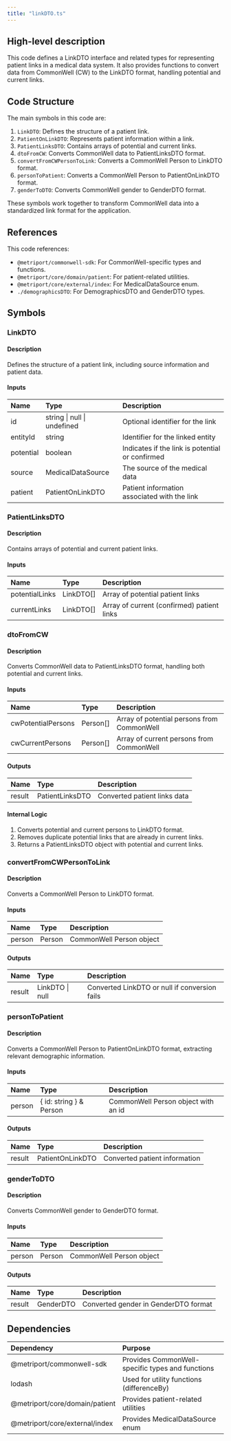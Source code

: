 ```yaml
---
title: "linkDTO.ts"
---
```


## High-level description
This code defines a LinkDTO interface and related types for representing patient links in a medical data system. It also provides functions to convert data from CommonWell (CW) to the LinkDTO format, handling potential and current links.

## Code Structure
The main symbols in this code are:
1. `LinkDTO`: Defines the structure of a patient link.
2. `PatientOnLinkDTO`: Represents patient information within a link.
3. `PatientLinksDTO`: Contains arrays of potential and current links.
4. `dtoFromCW`: Converts CommonWell data to PatientLinksDTO format.
5. `convertFromCWPersonToLink`: Converts a CommonWell Person to LinkDTO format.
6. `personToPatient`: Converts a CommonWell Person to PatientOnLinkDTO format.
7. `genderToDTO`: Converts CommonWell gender to GenderDTO format.

These symbols work together to transform CommonWell data into a standardized link format for the application.

## References
This code references:
- `@metriport/commonwell-sdk`: For CommonWell-specific types and functions.
- `@metriport/core/domain/patient`: For patient-related utilities.
- `@metriport/core/external/index`: For MedicalDataSource enum.
- `./demographicsDTO`: For DemographicsDTO and GenderDTO types.

## Symbols

### LinkDTO
#### Description
Defines the structure of a patient link, including source information and patient data.

#### Inputs
| Name | Type | Description |
|:-----|:-----|:------------|
| id | string \| null \| undefined | Optional identifier for the link |
| entityId | string | Identifier for the linked entity |
| potential | boolean | Indicates if the link is potential or confirmed |
| source | MedicalDataSource | The source of the medical data |
| patient | PatientOnLinkDTO | Patient information associated with the link |

### PatientLinksDTO
#### Description
Contains arrays of potential and current patient links.

#### Inputs
| Name | Type | Description |
|:-----|:-----|:------------|
| potentialLinks | LinkDTO[] | Array of potential patient links |
| currentLinks | LinkDTO[] | Array of current (confirmed) patient links |

### dtoFromCW
#### Description
Converts CommonWell data to PatientLinksDTO format, handling both potential and current links.

#### Inputs
| Name | Type | Description |
|:-----|:-----|:------------|
| cwPotentialPersons | Person[] | Array of potential persons from CommonWell |
| cwCurrentPersons | Person[] | Array of current persons from CommonWell |

#### Outputs
| Name | Type | Description |
|:-----|:-----|:------------|
| result | PatientLinksDTO | Converted patient links data |

#### Internal Logic
1. Converts potential and current persons to LinkDTO format.
2. Removes duplicate potential links that are already in current links.
3. Returns a PatientLinksDTO object with potential and current links.

### convertFromCWPersonToLink
#### Description
Converts a CommonWell Person to LinkDTO format.

#### Inputs
| Name | Type | Description |
|:-----|:-----|:------------|
| person | Person | CommonWell Person object |

#### Outputs
| Name | Type | Description |
|:-----|:-----|:------------|
| result | LinkDTO \| null | Converted LinkDTO or null if conversion fails |

### personToPatient
#### Description
Converts a CommonWell Person to PatientOnLinkDTO format, extracting relevant demographic information.

#### Inputs
| Name | Type | Description |
|:-----|:-----|:------------|
| person | { id: string } & Person | CommonWell Person object with an id |

#### Outputs
| Name | Type | Description |
|:-----|:-----|:------------|
| result | PatientOnLinkDTO | Converted patient information |

### genderToDTO
#### Description
Converts CommonWell gender to GenderDTO format.

#### Inputs
| Name | Type | Description |
|:-----|:-----|:------------|
| person | Person | CommonWell Person object |

#### Outputs
| Name | Type | Description |
|:-----|:-----|:------------|
| result | GenderDTO | Converted gender in GenderDTO format |

## Dependencies
| Dependency | Purpose |
|:-----------|:--------|
| @metriport/commonwell-sdk | Provides CommonWell-specific types and functions |
| lodash | Used for utility functions (differenceBy) |
| @metriport/core/domain/patient | Provides patient-related utilities |
| @metriport/core/external/index | Provides MedicalDataSource enum |